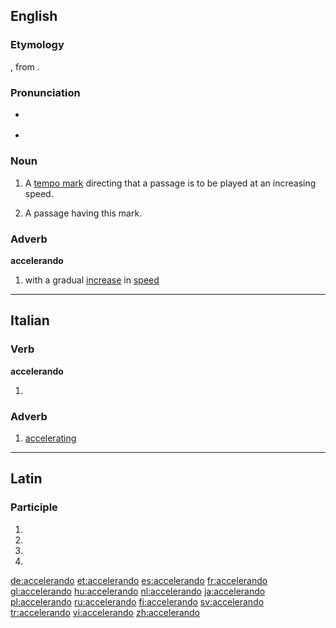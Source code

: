 ==English==

===Etymology===
{{borrowing|it|accelerando}}, from {{etyl|la}} {{term|accelero|lang=la}}.

===Pronunciation===
* {{a|US}} {{IPA|/ɑ.ˌtʃɛl.ə.ˈɹɑn.do/}}
* {{a|UK}} {{IPA|/æksɛləˈɹændəʊ/}}

===Noun===
{{en-noun}}

# {{context|music}} A [[tempo mark]] directing that a passage is to be played at an increasing speed.
# {{context|music}} A passage having this mark.

===Adverb===
'''accelerando'''

# {{music}} with a gradual [[increase]] in [[speed]]

----

==Italian==

===Verb===
'''accelerando'''

# {{gerund of|accelerare|lang=it}}

===Adverb===
{{it-adv}}

# [[accelerating]]

----

==Latin==

===Participle===
{{la-part-form|accelerandō}}

# {{inflection of|accelerandus|accelerandus|dat|m|s|lang=la}}
# {{inflection of|accelerandus|accelerandus|dat|n|s|lang=la}}
# {{inflection of|accelerandus|accelerandus|abl|m|s|lang=la}}
# {{inflection of|accelerandus|accelerandus|abl|n|s|lang=la}}

[[de:accelerando]]
[[et:accelerando]]
[[es:accelerando]]
[[fr:accelerando]]
[[gl:accelerando]]
[[hu:accelerando]]
[[nl:accelerando]]
[[ja:accelerando]]
[[pl:accelerando]]
[[ru:accelerando]]
[[fi:accelerando]]
[[sv:accelerando]]
[[tr:accelerando]]
[[vi:accelerando]]
[[zh:accelerando]]